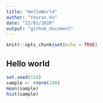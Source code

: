 ```yaml
---
title: "HelloWorld"
author: "Youran Xu"
date: "22/01/2020"
output: "github_document"
---
```


```r
knitr::opts_chunk$set(echo = TRUE)
```

## Hello world
```r
set.seed(124)
sample <- rnorm(100)
mean(sample)
hist(sample)

```


